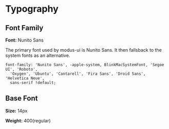 
<Meta title="Design System|Typography" />

# Typography

## Font Family

**Font:** Nunito Sans

The primary font used by modus-ui is Nunito Sans. It then fallsback to the system fonts as an alternative.

```
font-family: 'Nunito Sans', -apple-system, BlinkMacSystemFont, 'Segoe UI', 'Roboto',
  'Oxygen', 'Ubuntu', 'Cantarell', 'Fira Sans', 'Droid Sans', 'Helvetica Neue',
  sans-serif !default;
```

## Base Font

**Size:** 14px

**Weight:** 400(regular)

<Typeset fontSizes={[Number(14)]} fontWeight={400} />
